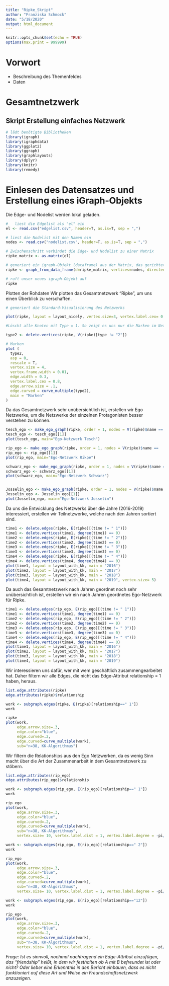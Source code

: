 ```yaml
---
title: "Ripke_Skript"
author: "Franziska Schmock"
date: "5/18/2020"
output: html_document
---
```


```r
knitr::opts_chunk$set(echo = TRUE)
options(max.print = 999999)
```

# Vorwort
- Beschreibung des Themenfeldes
- Daten

# Gesamtnetzwerk

## Skript Erstellung einfaches Netzwerk
```r
# lädt benötigte Bibliotheken
library(igraph)
library(igraphdata)
library(ggplot2)
library(ggraph)
library(graphlayouts)
library(dplyr)
library(knitr)
library(remedy)
```

# Einlesen des Datensatzes und Erstellung eines iGraph-Objekts
Die Edge- und Nodelist werden lokal geladen. 
```r
#   liest die Edgelist als "el" ein
el <- read.csv("edgelist.csv", header=T, as.is=T, sep = ",")

# liest die Nodelist mit den Namen ein
nodes <- read.csv("nodelist.csv", header=T, as.is=T, sep = ",")

# Zwischenschritt verbindet die Edge- und Nodelist zu einer Matrix
ripke_matrix <- as.matrix(el)

# generiert ein igraph-Objekt (dataframe) aus der Matrix, das gerichtet ist (directed = true)
ripke <- graph_from_data_frame(d=ripke_matrix, vertices=nodes, directed=FALSE)

# ruft unser neues igraph-Objekt auf
ripke
```

Plotten der Rohdaten
Wir plotten das Gesamtnetzwerk "Ripke", um uns einen Überblick zu verschaffen. 
```r
# generiert die Standard-Visualisierung des Netzwerks

plot(ripke, layout = layout_nicely, vertex.size=3, vertex.label.cex= 0.8, vertex.label.dist = 0.5)

```

```r
#Löscht alle Knoten mit Type = 1. So zeigt es uns nur die Marken im Netzwerk an. 

type2 <- delete.vertices(ripke, V(ripke)[type != "2"])

# Marken
plot (
  type2,
  asp = 0,
  rescale = T,
  vertex.size = 4,
  vertex.frame.width = 0.01,
  edge.width = 0.3,
  vertex.label.cex = 0.8,
  edge.arrow.size = .1,
  edge.curved = curve_multiple(type2),
  main = "Marken"
)
```

Da das Gesamtnetzwerk sehr unübersichtlich ist, erstellen wir Ego Netzwerke, um die Netzwerke der einzelnen Protagonisten besser verstehen zu können.

```r
tesch_ego <- make_ego_graph(ripke, order = 1, nodes = V(ripke)$name == 	"Lina Tesch", mode ="all")
tesch_ego <- tesch_ego[[1]]
plot(tesch_ego, main="Ego-Netzwerk Tesch")

rip_ego <- make_ego_graph(ripke, order = 1, nodes = V(ripke)$name == 	"Paul Ripke", mode ="all")
rip_ego <- rip_ego[[1]]
plot(rip_ego, main="Ego-Netzwerk Rikpe")

schwarz_ego <- make_ego_graph(ripke, order = 1, nodes = V(ripke)$name == 	"Chris Schwarz", mode ="all")
schwarz_ego <- schwarz_ego[[1]]
plot(schwarz_ego, main="Ego-Netzwerk Schwarz")


Josselin_ego <- make_ego_graph(ripke, order = 1, nodes = V(ripke)$name == 	"Andre Josselin", mode ="all")
Josselin_ego <- Josselin_ego[[1]]
plot(Josselin_ego, main="Ego-Netzwerk Josselin")
```

Da uns die Entwicklung des Netzwerks über die Jahre (2016-2019) interessiert, erstellen wir Teilnetzwerke, welche nach den Jahren sortiert sind.

```r
time1 <- delete.edges(ripke, E(ripke)[(time != " 1")])
time1 <- delete.vertices(time1, degree(time1) == 0)
time2 <- delete.edges(ripke, E(ripke)[(time != " 2")])
time2 <- delete.vertices(time2, degree(time2) == 0)
time3 <- delete.edges(ripke, E(ripke)[(time != " 3")])
time3 <- delete.vertices(time3, degree(time3) == 0)
time4 <- delete.edges(ripke, E(ripke)[(time != " 4")])
time4 <- delete.vertices(time4, degree(time4) == 0)
plot(time1, layout = layout_with_kk, main = "2016")
plot(time2, layout = layout_with_kk, main = "2017")
plot(time3, layout = layout_with_kk, main = "2018")
plot(time4, layout = layout_with_kk, main = "2019", vertex.size= 5)
```

Da auch das Gesamtnetzwerk nach Jahren geordnet noch sehr unübersichtlich ist, erstellen wir ein nach Jahren geordnetes Ego-Netzwerk für Ripke.

```r
time1 <- delete.edges(rip_ego, E(rip_ego)[(time != " 1")])
time1 <- delete.vertices(time1, degree(time1) == 0)
time2 <- delete.edges(rip_ego, E(rip_ego)[(time != " 2")])
time2 <- delete.vertices(time2, degree(time2) == 0)
time3 <- delete.edges(rip_ego, E(rip_ego)[(time != " 3")])
time3 <- delete.vertices(time3, degree(time3) == 0)
time4 <- delete.edges(rip_ego, E(rip_ego)[(time != " 4")])
time4 <- delete.vertices(time4, degree(time4) == 0)
plot(time1, layout = layout_with_kk, main = "2016")
plot(time2, layout = layout_with_kk, main = "2017")
plot(time3, layout = layout_with_kk, main = "2018")
plot(time4, layout = layout_with_kk, main = "2019")
```

Wir interessieren uns dafür, wer mit wem geschäftlich zusammengearbeitet hat. Daher filtern wir alle Edges, die nicht das Edge-Attribut relationship = 1 haben, heraus.

```r
list.edge.attributes(ripke)
edge.attributes(ripke)$relationship

work <- subgraph.edges(ripke, E(ripke)[relationship==" 1"]) 
work

ripke
plot(work,
     edge.arrow.size=.3,
     edge.color="blue",
     edge.curved=.2,
     edge.curved=curve_multiple(work),
     sub="n=38, KK-Algorithmus")

```

Wir filtern die Relationships aus den Ego Netzwerken, da es wenig Sinn macht über die Art der Zusammenarbeit in dem Gesamtnetzwerk zu stöbern.

```r
list.edge.attributes(rip_ego)
edge.attributes(rip_ego)$relationship

work <- subgraph.edges(rip_ego, E(rip_ego)[relationship==" 1"]) 
work

rip_ego
plot(work,
     edge.arrow.size=.3,
     edge.color="blue",
     edge.curved=.2,
     edge.curved=curve_multiple(work),
     sub="n=38, KK-Algorithmus",
     vertex.size= 10, vertex.label.dist = 1, vertex.label.degree = -pi/3)

work <- subgraph.edges(rip_ego, E(rip_ego)[relationship==" 2"]) 
work

rip_ego
plot(work,
     edge.arrow.size=.3,
     edge.color="blue",
     edge.curved=.2,
     edge.curved=curve_multiple(work),
     sub="n=38, KK-Algorithmus",
     vertex.size= 10, vertex.label.dist = 1, vertex.label.degree = -pi/3)

work <- subgraph.edges(rip_ego, E(rip_ego)[relationship=="12"]) 
work

rip_ego
plot(work,
     edge.arrow.size=.3,
     edge.color="blue",
     edge.curved=.2,
     edge.curved=curve_multiple(work),
     sub="n=38, KK-Algorithmus",
     vertex.size= 10, vertex.label.dist = 1, vertex.label.degree = -pi/3)

```

_Frage: Ist es sinnvoll, nochmal nachtragend ein Edge-Attribut einzufügen, das "friendship" heißt, in dem wir festhalten ob A mit B befreundet ist oder nicht? Oder lieber eine Erkenntnis in den Bericht einbauen, dass es nicht funktioniert auf diese Art und Weise ein Freundschaftsnetzwerk anzuzeigen._
